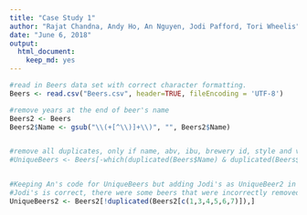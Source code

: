 ```yaml
---
title: "Case Study 1"
author: "Rajat Chandna, Andy Ho, An Nguyen, Jodi Pafford, Tori Wheelis"
date: "June 6, 2018"
output:
  html_document:
    keep_md: yes
---
```



```r
#read in Beers data set with correct character formatting.
Beers <- read.csv("Beers.csv", header=TRUE, fileEncoding = 'UTF-8')

#remove years at the end of beer's name 
Beers2 <- Beers
Beers2$Name <- gsub("\\(+[^\\)]+\\)", "", Beers2$Name)


#remove all duplicates, only if name, abv, ibu, brewery id, style and volume are the same.
#UniqueBeers <- Beers[-which(duplicated(Beers$Name) & duplicated(Beers$ABV) & duplicated(Beers$IBU) & duplicated(Beers$Brewery_id) & duplicated(Beers$Style) & duplicated(Beers$Ounces)),]


#Keeping An's code for UniqueBeers but adding Jodi's as UniqueBeer2 in case An's version is correct. The code below keeps everything is not a duplicate in Name, ABV, IBU, Brewery_ID, Style and Ounces.
#Jodi's is correct, there were some beers that were incorrectly removed with my code.  ANguyen 6/15/2018
UniqueBeers2 <- Beers2[!duplicated(Beers2[c(1,3,4,5,6,7)]),]
```
